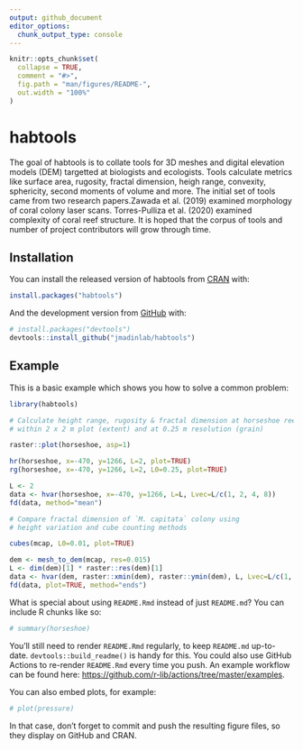 ```yaml
---
output: github_document
editor_options: 
  chunk_output_type: console
---
```


<!-- README.md is generated from README.Rmd. Please edit that file -->

```r
knitr::opts_chunk$set(
  collapse = TRUE,
  comment = "#>",
  fig.path = "man/figures/README-",
  out.width = "100%"
)
```

# habtools

<!-- badges: start -->
<!-- badges: end -->

The goal of habtools is to collate tools for 3D meshes and digital elevation models (DEM) targetted at biologists and ecologists. Tools calculate metrics like surface area, rugosity, fractal dimension, heigh range, convexity, sphericity, second moments of volume and more. The initial set of tools came from two research papers.Zawada et al. (2019) examined morphology of coral colony laser scans. Torres-Pulliza et al. (2020) examined  complexity of coral reef structure. It is hoped that the corpus of tools and number of project contributors will grow through time.

## Installation

You can install the released version of habtools from [CRAN](https://CRAN.R-project.org) with:

``` r
install.packages("habtools")
```

And the development version from [GitHub](https://github.com/) with:

``` r
# install.packages("devtools")
devtools::install_github("jmadinlab/habtools")
```
## Example

This is a basic example which shows you how to solve a common problem:

```r
library(habtools)

# Calculate height range, rugosity & fractal dimension at horseshoe reef
# within 2 x 2 m plot (extent) and at 0.25 m resolution (grain)

raster::plot(horseshoe, asp=1)

hr(horseshoe, x=-470, y=1266, L=2, plot=TRUE)
rg(horseshoe, x=-470, y=1266, L=2, L0=0.25, plot=TRUE)

L <- 2
data <- hvar(horseshoe, x=-470, y=1266, L=L, Lvec=L/c(1, 2, 4, 8))
fd(data, method="mean")

# Compare fractal dimension of `M. capitata` colony using
# height variation and cube counting methods

cubes(mcap, L0=0.01, plot=TRUE)

dem <- mesh_to_dem(mcap, res=0.015)
L <- dim(dem)[1] * raster::res(dem)[1]
data <- hvar(dem, raster::xmin(dem), raster::ymin(dem), L, Lvec=L/c(1, 2, 4, 8))
fd(data, plot=TRUE, method="ends")

```

What is special about using `README.Rmd` instead of just `README.md`? You can include R chunks like so:

```r
# summary(horseshoe)
```

You'll still need to render `README.Rmd` regularly, to keep `README.md` up-to-date. `devtools::build_readme()` is handy for this. You could also use GitHub Actions to re-render `README.Rmd` every time you push. An example workflow can be found here: <https://github.com/r-lib/actions/tree/master/examples>.

You can also embed plots, for example:

```r
# plot(pressure)
```

In that case, don't forget to commit and push the resulting figure files, so they display on GitHub and CRAN.
